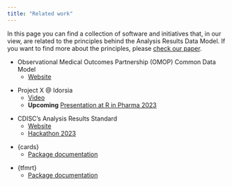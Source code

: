 ```yaml
---
title: "Related work"
---
```


In this page you can find a collection of software and initiatives that, in our view, are related to the principles behind the Analysis Results Data Model. If you want to find more about the principles, please [check our paper](https://www.nature.com/articles/s41597-022-01789-2).

-   Observational Medical Outcomes Partnership (OMOP) Common Data Model
    -   [Website](https://www.ohdsi.org/data-standardization/)

<p>

-   Project X \@ Idorsia
    -   [Video](https://gateway.on24.com/wcc/eh/2309258/lp/4266406/september-webinar-wednesday-2023)
    -   **Upcoming** [Presentation at R in Pharma 2023](https://rinpharma.com/publication/rinpharma_343/)
    
<p>

-   CDISC's Analysis Results Standard
    -   [Website](https://www.cdisc.org/standards/foundational/analysis-results-standards)
    -   [Hackathon 2023](https://www.cdisc.org/events/webinar/analysis-results-standards-hackathon-kick)
    
<p>

-   {cards}
    -   [Package documentation](https://insightsengineering.github.io/cards/)
  
<p>

-   {tfmrt}
    -   [Package documentation](https://gsk-biostatistics.github.io/tfrmt/)
